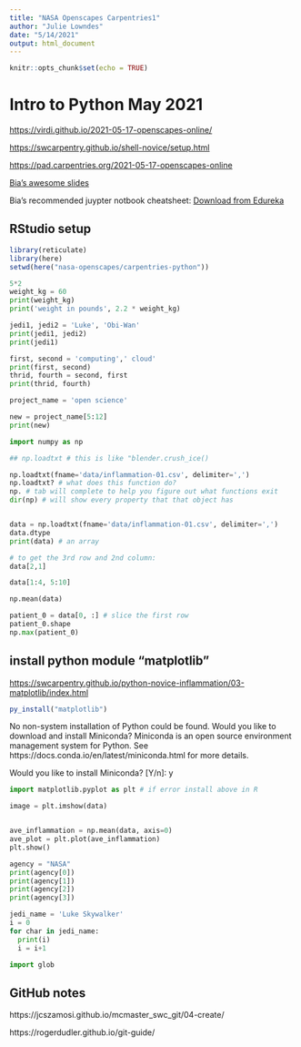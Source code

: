```yaml
---
title: "NASA Openscapes Carpentries1"
author: "Julie Lowndes"
date: "5/14/2021"
output: html_document
---
```


```r
knitr::opts_chunk$set(echo = TRUE)
```

# Intro to Python May 2021


<https://virdi.github.io/2021-05-17-openscapes-online/>

<https://swcarpentry.github.io/shell-novice/setup.html>

<https://pad.carpentries.org/2021-05-17-openscapes-online>

[Bia's awesome slides](https://docs.google.com/presentation/d/1YEIvzHosnnrBkqvgDafal8JwGvjh9A7dsD5dQYg4DcY/edit#slide=id.g8954b9e7ca_7_53)

Bia's recommended juypter notbook cheatsheet: [Download from Edureka ](https://www.edureka.co/blog/wp-content/uploads/2018/10/Jupyter_Notebook_CheatSheet_Edureka.pdf)



## RStudio setup
```r
library(reticulate)
library(here)
setwd(here("nasa-openscapes/carpentries-python"))

```

```python
5*2
weight_kg = 60
print(weight_kg)
print('weight in pounds', 2.2 * weight_kg)

jedi1, jedi2 = 'Luke', 'Obi-Wan'
print(jedi1, jedi2)
print(jedi1)

first, second = 'computing',' cloud'
print(first, second)
thrid, fourth = second, first
print(thrid, fourth)
```


```python
project_name = 'open science'

new = project_name[5:12]
print(new)

```


```python
import numpy as np

## np.loadtxt # this is like "blender.crush_ice()

np.loadtxt(fname='data/inflammation-01.csv', delimiter=',')
np.loadtxt? # what does this function do?
np. # tab will complete to help you figure out what functions exit
dir(np) # will show every property that that object has


data = np.loadtxt(fname='data/inflammation-01.csv', delimiter=',')
data.dtype
print(data) # an array

# to get the 3rd row and 2nd column: 
data[2,1]

data[1:4, 5:10]

np.mean(data)

patient_0 = data[0, :] # slice the first row
patient_0.shape 
np.max(patient_0)

```

## install python module "matplotlib"
<https://swcarpentry.github.io/python-novice-inflammation/03-matplotlib/index.html>

```r
py_install("matplotlib")
```

No non-system installation of Python could be found.
Would you like to download and install Miniconda?
Miniconda is an open source environment management system for Python.
See https://docs.conda.io/en/latest/miniconda.html for more details.

Would you like to install Miniconda? [Y/n]: y


```python
import matplotlib.pyplot as plt # if error install above in R

image = plt.imshow(data)


ave_inflammation = np.mean(data, axis=0)
ave_plot = plt.plot(ave_inflammation)
plt.show()

```

```python
agency = "NASA"
print(agency[0])
print(agency[1])
print(agency[2])
print(agency[3])

jedi_name = 'Luke Skywalker'
i = 0
for char in jedi_name:
  print(i)
  i = i+1

```


```python
import glob
```


## GitHub notes

https://jcszamosi.github.io/mcmaster_swc_git/04-create/


https://rogerdudler.github.io/git-guide/

